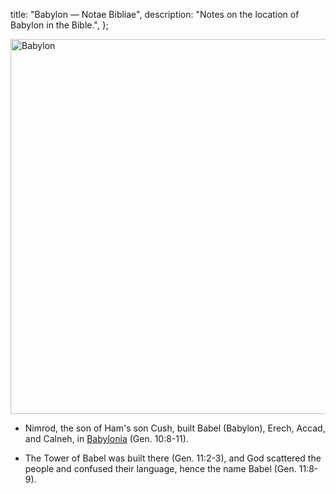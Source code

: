  title: "Babylon — Notae Bibliae",
  description: "Notes on the location of Babylon in the Bible.",
};

<Initial text="Babylon"/>

<Image
  className="sepia rounded"
  src="/places/babylon.jpg"
  alt="Babylon"
  width="600"
  height="600"
/>

- Nimrod, the son of Ham's son Cush, built Babel (Babylon), Erech, Accad, and Calneh, in [Babylonia](/places/old-testament/genesis/babylonia) (Gen. 10:8-11).

- The Tower of Babel was built there (Gen. 11:2-3), and God scattered the people and confused their language, hence the name Babel (Gen. 11:8-9).
